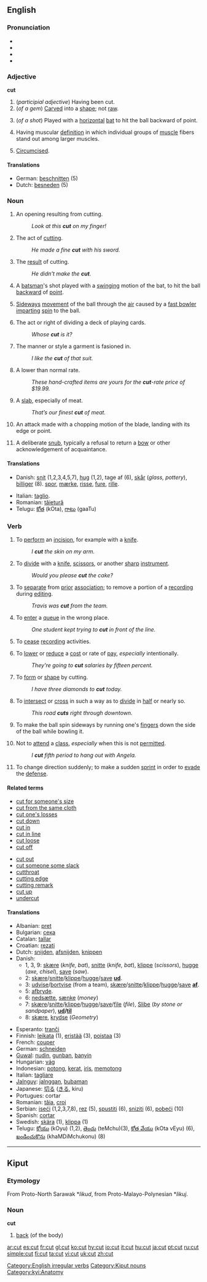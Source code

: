 ==English==

{{rank|real|eye|sun|496|cut|everything|six|comes}}

===Pronunciation===
*{{SAMPA|/"kVt/}}
*{{IPA|/kʌt/}}
*{{audio|en-us-cut.ogg|Audio (US)}}
*{{Rhymes|ʌt}}

===Adjective===
'''cut'''

# (''participial adjective'') Having been cut.
# (''of a gem'') [[Carve]]d into a [[shape]]; not [[raw]].
# {{Cricket}} (''of a shot'') Played with a [[horizontal]] [[bat]] to hit the ball backward of point.
# {{bodybuilding}} Having muscular [[definition]] in which individual groups of [[muscle]] fibers stand out among larger muscles.
# {{colloquial}} [[Circumcised]].

====Translations====
*German: [[beschnitten]] (5)
*Dutch: [[besneden]] (5)

===Noun===
{{en-noun}}

# An opening resulting from cutting.
#:''Look at this '''cut''' on my finger!''
# The act of [[cutting]].
#:''He made a fine '''cut''' with his sword.''
# The [[result]] of cutting.
#:''He didn't make the '''cut'''.''
# {{Cricket}} A [[batsman]]'s shot played with a [[swing]]ing motion of the bat, to hit the ball [[backward]] of [[point]].
# {{Cricket}} [[Sideways]] [[movement]] of the ball through the [[air]] caused by a [[fast bowler]] [[impart]]ing [[spin]] to the ball.
# The act or right of dividing a deck of playing cards.
#:''Whose '''cut''' is it?''
# The manner or style a garment is fasioned in.
#:''I like the '''cut''' of that suit.''
# A lower than normal rate.
#:''These hand-crafted items are yours for the '''cut'''-rate price of $19.99.''
# A [[slab]], especially of meat.
#:''That’s our finest '''cut''' of meat.''
# {{fencing}} An attack made with a chopping motion of the blade, landing with its edge or point.
#A deliberate [[snub]], typically a refusal to return a [[bow]] or other acknowledgement of acquaintance.

====Translations====
{{rfc-trans}}
{{top}}
*Danish: [[snit]] (1,2,3,4,5,7), [[hug]] (1,2), tage af (6), [[skår]] (''glass, pottery''), [[billiger]] (8). [[spor]], [[mærke]], [[risse]], [[fure]], [[rille]].
{{mid}}
*Italian: [[taglio]].
*Romanian: [[tăietură]]
*Telugu: [[కోత]] (kOta), [[గాటు]] (gaaTu)
{{bottom}}

===Verb===
[[Category:English irregular verbs]]
{{en-verb|cuts|cutting|cut}}

# To [[perform]] an [[incision]], for example with a [[knife]].
#:''I '''cut''' the skin on my arm.''
# To [[divide]] with a [[knife]], [[scissors]], or another [[sharp]] [[instrument]].
#:''Would you please '''cut''' the cake?''
# To [[separate]] from [[prior]] [[association]]; to remove a portion of a [[recording]] during [[editing]].
#:''Travis was '''cut''' from the team.''
# To [[enter]] a [[queue]] in the wrong place.
#:''One student kept trying to '''cut''' in front of the line.''
# {{context|filmology}} To [[cease]] [[record]]ing activities.
# To [[lower]] or [[reduce]] a [[cost]] or rate of [[pay]], ''especially'' intentionally.
#:''They're going to '''cut''' salaries by fifteen percent.''
# To [[form]] or [[shape]] by cutting.
#:''I have three diamonds to '''cut''' today.''
# To [[intersect]] or [[cross]] in such a way as to [[divide]] in [[half]] or nearly so.
#: ''This road '''cuts''' right through downtown.''
# {{cricket}} To make the ball spin sideways by running one's [[finger]]s down the side of the ball while bowling it.
# {{colloquial}} Not to [[attend]] a [[class]], ''especially'' when this is not [[permit]]ted.
#:''I '''cut''' fifth period to hang out with Angela.''
# To change direction suddenly; to make a sudden [[sprint]] in order to [[evade]] the [[defense]].

====Related terms====
{{top2}}
*[[cut for someone's size]]
*[[cut from the same cloth]]
*[[cut one's losses]]
*[[cut down]]
*[[cut in]]
*[[cut in line]]
*[[cut loose]]
*[[cut off]]
{{mid2}}
*[[cut out]]
*[[cut someone some slack]]
*[[cutthroat]]
*[[cutting edge]]
*[[cutting remark]]
*[[cut up]]
*[[undercut]]
{{bottom}}

====Translations====
{{rfc-trans}}
{{top}}
*Albanian: [[pret]]
*Bulgarian: [[сека]]
*Catalan: [[tallar]]
*Croatian: [[rezati]]
*Dutch: [[snijden]], [[afsnijden]], [[knippen]]
*Danish:
** 1, 3, 9: [[skære]] (''knife, bat''), [[snitte]] (''knife, bat''), [[klippe]] (''scissors''), [[hugge]] (''axe, chisel''), [[save]] (''saw'').
** 2: [[skære]]/[[snitte]]/[[klippe]]/[[hugge]]/[[save]] '''[[ud]]'''.
** 3: [[udvise]]/[[bortvise]] (from a team), [[skære]]/[[snitte]]/[[klippe]]/[[hugge]]/[[save]] '''[[af]]'''.
** 5: [[afbryde]].
** 6: [[nedsætte]], [[sænke]] (''money'')
** 7: [[skære]]/[[snitte]]/[[klippe]]/[[hugge]]/[[save]]/[[file]] (''file''), [[Slibe]] (''by stone or sandpaper''), '''[[ud]]/[[til]]'''
** 8: [[skære]], [[krydse]] (''Geometry'')
{{mid}}
*Esperanto: [[tranĉi]]
*Finnish: [[leikata]] (1), [[eristää]] (3), [[poistaa]] (3)
*French: [[couper]]
*German: [[schneiden]]
*[[Guwal]]: [[nudin]], [[gunban]], [[banyin]]
*Hungarian: [[vág]]
*Indonesian: [[potong]], [[kerat]], [[iris]], [[memotong]]
*Italian: [[tagliare]]
*[[Jalnguy]]: [[jalnggan]], [[bubaman]]
*Japanese: [[切る]] ([[きる]], kiru)
*Portugues: cortar
*Romanian: [[tăia]], [[croi]]
*Serbian: [[iseći]] (1,2,3,7,8), [[rez]] (5), [[spustiti]] (6), [[sniziti]] (6), [[pobeći]] (10)
*Spanish: [[cortar]]
*Swedish: [[skära]] (1), [[klippa]] (1)
*Telugu: [[కోయు]] (kOyu) (1,2), [[తెంచు]] (teMchu)(3), [[కోత వేయు]] (kOta vEyu) (6), [[ఖండించుకొను]] (khaMDiMchukonu) (8)
{{bottom}}

----

==Kiput==
===Etymology===
From Proto-North Sarawak *''likud'', from Proto-Malayo-Polynesian *''likuj''.
===Noun===
'''cut'''

# [[back]] (of the body)
[[Category:Kiput nouns]]
[[Category:kyi:Anatomy]]

[[ar:cut]]
[[es:cut]]
[[fr:cut]]
[[gl:cut]]
[[ko:cut]]
[[hy:cut]]
[[io:cut]]
[[it:cut]]
[[hu:cut]]
[[ja:cut]]
[[pt:cut]]
[[ru:cut]]
[[simple:cut]]
[[fi:cut]]
[[ta:cut]]
[[vi:cut]]
[[uk:cut]]
[[zh:cut]]